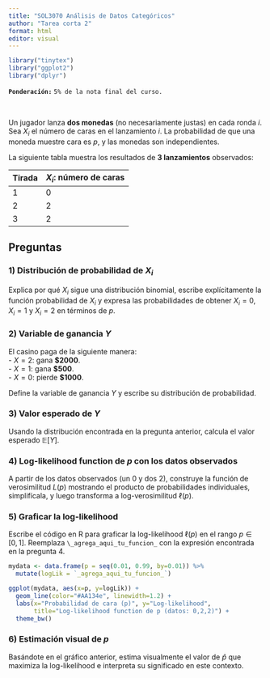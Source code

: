 ```yaml
---
title: "SOL3070 Análisis de Datos Categóricos"  
author: "Tarea corta 2"  
format: html
editor: visual  
---
```


```r
library("tinytex")
library("ggplot2")
library("dplyr")
```

**`Ponderación:`** `5% de la nota final del curso.`

<br>

Un jugador lanza **dos monedas** (no necesariamente justas) en cada ronda $i$. Sea $X_i$ el número de caras en el lanzamiento $i$. La probabilidad de que una moneda muestre cara es $p$, y las monedas son independientes.

La siguiente tabla muestra los resultados de **3 lanzamientos** observados:

| Tirada | $X_i$: número de caras |
|--------|------------------------|
| 1      | 0                      |
| 2      | 2                      |
| 3      | 2                      |


## Preguntas

### 1) Distribución de probabilidad de $X_i$

Explica por qué $X_i$ sigue una distribución binomial, escribe explícitamente la función probabilidad de $X_i$ y expresa las probabilidades de obtener $X_i=0$, $X_i=1$ y $X_i=2$ en términos de $p$.


### 2) Variable de ganancia $Y$

El casino paga de la siguiente manera:  
- $X=2$: gana **$2000**.  
- $X=1$: gana **$500**.  
- $X=0$: pierde **$1000**.  

Define la variable de ganancia $Y$ y escribe su distribución de probabilidad.


### 3) Valor esperado de $Y$

Usando la distribución encontrada en la pregunta anterior, calcula el valor esperado $\mathbb{E}[Y]$.


### 4) Log-likelihood function de $p$ con los datos observados

A partir de los datos observados (un 0 y dos 2), construye la función de verosimilitud $L(p)$ mostrando el producto de probabilidades individuales, simplifícala, y luego transforma a log-verosimilitud $\ell(p)$.


### 5) Graficar la log-likelihood

Escribe el código en R para graficar la log-likelihood $\ell(p)$ en el rango $p \in [0,1]$. Reemplaza `\_agrega_aqui_tu_funcion_` con la expresión encontrada en la pregunta 4.

```r
mydata <- data.frame(p = seq(0.01, 0.99, by=0.01)) %>%
  mutate(logLik = `_agrega_aqui_tu_funcion_`)

ggplot(mydata, aes(x=p, y=logLik)) +
  geom_line(color="#AA134e", linewidth=1.2) +
  labs(x="Probabilidad de cara (p)", y="Log-likelihood",
       title="Log-likelihood function de p (datos: 0,2,2)") +
  theme_bw()
```


### 6) Estimación visual de $p$

Basándote en el gráfico anterior, estima visualmente el valor de $\hat{p}$ que maximiza la log-likelihood e interpreta su significado en este contexto.
